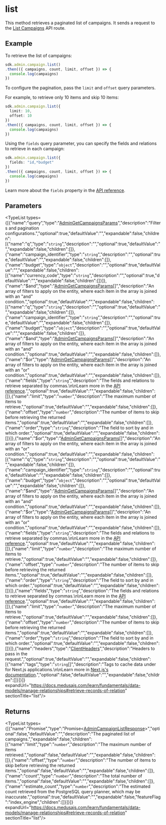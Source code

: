 
# list

This method retrieves a paginated list of campaigns. It sends a request to the 
[List Campaigns](https://docs.medusajs.com/api/admin#campaigns\_getcampaigns) API route.

## Example

To retrieve the list of campaigns:

```ts
sdk.admin.campaign.list()
.then(({ campaigns, count, limit, offset }) => {
  console.log(campaigns)
})
```

To configure the pagination, pass the `limit` and `offset` query parameters.

For example, to retrieve only 10 items and skip 10 items:

```ts
sdk.admin.campaign.list({
  limit: 10,
  offset: 10
})
.then(({ campaigns, count, limit, offset }) => {
  console.log(campaigns)
})
```

Using the `fields` query parameter, you can specify the fields and relations to retrieve
in each campaign:

```ts
sdk.admin.campaign.list({
  fields: "id,*budget"
})
.then(({ campaigns, count, limit, offset }) => {
  console.log(campaigns)
})
```

Learn more about the `fields` property in the [API reference](https://docs.medusajs.com/api/store#select-fields-and-relations).

## Parameters

<TypeList types={[{"name":"query","type":"[AdminGetCampaignsParams](../../../../../types/HttpTypes/interfaces/types.HttpTypes.AdminGetCampaignsParams/page.mdx)","description":"Filters and pagination configurations.","optional":true,"defaultValue":"","expandable":false,"children":[{"name":"q","type":"`string`","description":"","optional":true,"defaultValue":"","expandable":false,"children":[]},{"name":"campaign_identifier","type":"`string`","description":"","optional":true,"defaultValue":"","expandable":false,"children":[]},{"name":"budget","type":"`object`","description":"","optional":true,"defaultValue":"","expandable":false,"children":[{"name":"currency_code","type":"`string`","description":"","optional":true,"defaultValue":"","expandable":false,"children":[]}]},{"name":"$and","type":"[AdminGetCampaignsParams](../../../../../types/HttpTypes/interfaces/types.HttpTypes.AdminGetCampaignsParams/page.mdx)[]","description":"An array of filters to apply on the entity, where each item in the array is joined with an \"and\" condition.","optional":true,"defaultValue":"","expandable":false,"children":[{"name":"q","type":"`string`","description":"","optional":true,"defaultValue":"","expandable":false,"children":[]},{"name":"campaign_identifier","type":"`string`","description":"","optional":true,"defaultValue":"","expandable":false,"children":[]},{"name":"budget","type":"`object`","description":"","optional":true,"defaultValue":"","expandable":false,"children":[]},{"name":"$and","type":"[AdminGetCampaignsParams](../../../../../types/HttpTypes/interfaces/types.HttpTypes.AdminGetCampaignsParams/page.mdx)[]","description":"An array of filters to apply on the entity, where each item in the array is joined with an \"and\" condition.","optional":true,"defaultValue":"","expandable":false,"children":[]},{"name":"$or","type":"[AdminGetCampaignsParams](../../../../../types/HttpTypes/interfaces/types.HttpTypes.AdminGetCampaignsParams/page.mdx)[]","description":"An array of filters to apply on the entity, where each item in the array is joined with an \"or\" condition.","optional":true,"defaultValue":"","expandable":false,"children":[]},{"name":"fields","type":"`string`","description":"The fields and relations to retrieve separated by commas.\n\nLearn more in the [API reference](https://docs.medusajs.com/api/store#select-fields-and-relations).","optional":true,"defaultValue":"","expandable":false,"children":[]},{"name":"limit","type":"`number`","description":"The maximum number of items to retrieve.","optional":true,"defaultValue":"","expandable":false,"children":[]},{"name":"offset","type":"`number`","description":"The number of items to skip before retrieving the returned items.","optional":true,"defaultValue":"","expandable":false,"children":[]},{"name":"order","type":"`string`","description":"The field to sort by and in which order.","optional":true,"defaultValue":"","expandable":false,"children":[]}]},{"name":"$or","type":"[AdminGetCampaignsParams](../../../../../types/HttpTypes/interfaces/types.HttpTypes.AdminGetCampaignsParams/page.mdx)[]","description":"An array of filters to apply on the entity, where each item in the array is joined with an \"or\" condition.","optional":true,"defaultValue":"","expandable":false,"children":[{"name":"q","type":"`string`","description":"","optional":true,"defaultValue":"","expandable":false,"children":[]},{"name":"campaign_identifier","type":"`string`","description":"","optional":true,"defaultValue":"","expandable":false,"children":[]},{"name":"budget","type":"`object`","description":"","optional":true,"defaultValue":"","expandable":false,"children":[]},{"name":"$and","type":"[AdminGetCampaignsParams](../../../../../types/HttpTypes/interfaces/types.HttpTypes.AdminGetCampaignsParams/page.mdx)[]","description":"An array of filters to apply on the entity, where each item in the array is joined with an \"and\" condition.","optional":true,"defaultValue":"","expandable":false,"children":[]},{"name":"$or","type":"[AdminGetCampaignsParams](../../../../../types/HttpTypes/interfaces/types.HttpTypes.AdminGetCampaignsParams/page.mdx)[]","description":"An array of filters to apply on the entity, where each item in the array is joined with an \"or\" condition.","optional":true,"defaultValue":"","expandable":false,"children":[]},{"name":"fields","type":"`string`","description":"The fields and relations to retrieve separated by commas.\n\nLearn more in the [API reference](https://docs.medusajs.com/api/store#select-fields-and-relations).","optional":true,"defaultValue":"","expandable":false,"children":[]},{"name":"limit","type":"`number`","description":"The maximum number of items to retrieve.","optional":true,"defaultValue":"","expandable":false,"children":[]},{"name":"offset","type":"`number`","description":"The number of items to skip before retrieving the returned items.","optional":true,"defaultValue":"","expandable":false,"children":[]},{"name":"order","type":"`string`","description":"The field to sort by and in which order.","optional":true,"defaultValue":"","expandable":false,"children":[]}]},{"name":"fields","type":"`string`","description":"The fields and relations to retrieve separated by commas.\n\nLearn more in the [API reference](https://docs.medusajs.com/api/store#select-fields-and-relations).","optional":true,"defaultValue":"","expandable":false,"children":[]},{"name":"limit","type":"`number`","description":"The maximum number of items to retrieve.","optional":true,"defaultValue":"","expandable":false,"children":[]},{"name":"offset","type":"`number`","description":"The number of items to skip before retrieving the returned items.","optional":true,"defaultValue":"","expandable":false,"children":[]},{"name":"order","type":"`string`","description":"The field to sort by and in which order.","optional":true,"defaultValue":"","expandable":false,"children":[]}]},{"name":"headers","type":"[ClientHeaders](../../../types/js_sdk.admin.ClientHeaders/page.mdx)","description":"Headers to pass in the request.","optional":true,"defaultValue":"","expandable":false,"children":[{"name":"tags","type":"`string`[]","description":"Tags to cache data under for Next.js applications.\n\nLearn more in [Next.js's documentation](https://nextjs.org/docs/app/building-your-application/caching#fetch-optionsnexttags-and-revalidatetag).","optional":false,"defaultValue":"","expandable":false,"children":[]}]}]} expandUrl="https://docs.medusajs.com/learn/fundamentals/data-models/manage-relationships#retrieve-records-of-relation" sectionTitle="list"/>

## Returns

<TypeList types={[{"name":"Promise","type":"Promise&#60;[AdminCampaignListResponse](../../../../../types/HttpTypes/types/types.HttpTypes.AdminCampaignListResponse/page.mdx)&#62;","optional":false,"defaultValue":"","description":"The paginated list of campaigns.","expandable":false,"children":[{"name":"limit","type":"`number`","description":"The maximum number of items retrieved.","optional":false,"defaultValue":"","expandable":false,"children":[]},{"name":"offset","type":"`number`","description":"The number of items to skip before retrieving the returned items.","optional":false,"defaultValue":"","expandable":false,"children":[]},{"name":"count","type":"`number`","description":"The total number of items.","optional":false,"defaultValue":"","expandable":false,"children":[]},{"name":"estimate_count","type":"`number`","description":"The estimated count retrieved from the PostgreSQL query planner, which may be inaccurate.","optional":true,"defaultValue":"","expandable":false,"featureFlag":"index_engine","children":[]}]}]} expandUrl="https://docs.medusajs.com/learn/fundamentals/data-models/manage-relationships#retrieve-records-of-relation" sectionTitle="list"/>
